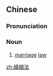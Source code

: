 ==Chinese==
{{zh-forms|type=21}}

===Pronunciation===
{{zh-pron
|m=hūnyīnfǎ
|c=fan1 jan1 faat3
|cat=n
}}

===Noun===
{{zh-noun}}

# [[marriage]] [[law]]

{{zh-cat|Law}}

[[zh:婚姻法]]
